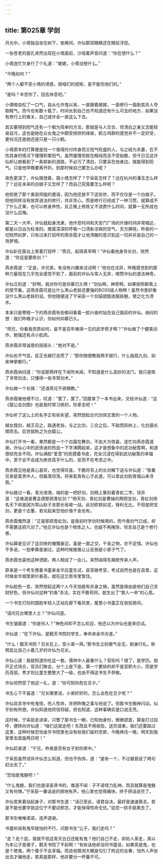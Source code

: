 ```yaml
---
---
---
```

title: 第025章 学剑
---





月光中，小倩独自坐在树下，依稀间，许仙那双眼睛还在眼前浮现。

一张苍老的面孔突然出现在小倩面前，沙哑着声音问道：“你在想什么？”

小倩连忙欠身行了个礼道：“姥姥，小倩没想什么。”

“今晚如何？”

“两个人都不受小倩的诱惑，按咱们的规矩，是不能伤他们的。”

“是吗？辛苦你了，回去休息吧。”

小倩暗自松了一口气，自从化作鬼以来，一直跟着姥姥，一面修行一面助其杀人夺取精气。而今也有数十载了，时间长到自己也不知道还有什么可去的地方，如果没有修行上的难关，自己或许会一直这么下去。

其实要得到阳气还有一个极为简单的方法，那就是与人交合，但清白之身又怎能轻易自污，这也是她在众女鬼之中颇受排挤的缘故，鹤立鸡群的感觉并不一定好受，更何况还是她还是只是一只小鹤。

小倩原本的打算便是找一个值得托付终身而又阳气旺盛的人，与之结为夫妻，在不伤其身的情况下慢慢积累阳气，虽然缓慢但胜在精纯而且不受劫数，但今日见这许仙却让她看到了一条崭新的道路，不必污了清白，只要呆在他身边，就能得到阳气。只是他早晚要离开的，到那时候自己要怎么办呢？

夜色更深了，许仙猜想着，聂小倩怎样了？宁采臣怎样了？远在杭州的潘玉怎么样了？远在未来的白娘子又怎样了？而自己究竟要怎么样呢？

他拒绝了那个美丽师姐的邀请，因为他还放不下这俗世，而不仅仅是一个白娘子。但他同样没有放弃道法的修行，并非贪心，而是修行已经成了一种习惯，就算成不了什么正果，也可以修身养性，反正晚上修炼又不浪费什么时间，就算一无所成也没什么后悔。

第二天一大早，许仙就起身洗漱，他作息时间和天安门广场的升旗时间非常相近，都是以日出为标准的。推窗深深的呼吸一口清新凉爽的空气，天方拂晓，昨夜的一切恍然如梦，只有过来打招呼的燕赤霞才让他清醒的意识到这一切并非是自己的一场梦境。

许仙趴在窗台上笑着打招呼：“燕兄，起得真早啊！”许仙看他身背长剑，恍然道：“你这是要练剑？”

燕赤霞道：“正是，许兄弟，有没有兴趣来试试啊！”他也在诧异，昨晚感觉到的那种力量现在几乎完全感觉不到了，面前的许仙与常人无异，暗赞许仙的道法神奇。

许仙立刻道：“好啊，我对你可是仰慕已久啊！”剑仙啊，神奇啊，如果按照聊斋上的情节看，这燕赤霞可是比什么黑山老妖还要强的BOSS级人物啊！虽然书里好像没什么黑山老妖的说。但他随便送了宁采臣一个剑袋就能收服妖魅，使之化为清水。

本来只是寒暄一下的燕赤霞有些郁闷看着一脸兴奋的站在自己面前的许仙。纳闷的想：我们昨晚才认识，你如何仰慕已久。

“师兄，你看我资质如何，是不是百年难得一见的武学奇才啊？”许仙做了个健美动作，勉强还有点小肌肉。

燕赤霞非常诚恳的摇摇头：“绝对不是。”

许仙也不气馁，反正也被打击惯了：“那你随便教我两手就行，什么独孤九剑、如来神掌都行。”

燕赤霞纳闷道：“你说那两样在下闻所未闻，不知道是什么高妙的法门，我只是练了寻常剑法，只懂得一些寻常剑术。”

许仙做一个长揖：“还请燕兄不吝赐教。”

燕赤霞被他缠不过，叹道：“罢了，罢了。”回屋拿了一本书出来，交给许仙道：“这《猿公击剑图》也是我时常习练的，你拿去吧！”

许仙听了这么土的名字正有些失望，突然想起古代剑侠志里的一个人物。

越女擅剑，越王召之，路遇老翁，与之比剑，三合之后，不敌而跃树上，化白猿长啸而去。后世就称之为白猿公。

许仙打开书一看，果然都是一个个白猿在舞剑，不由大为惊喜，连忙向燕赤霞道谢。许仙心中的武侠迷的热血一下字沸腾起来，这才是想象中的武功秘笈啊，和道德经完全不同。许仙满脸“爱意”的抚摸着书皮，完全沉浸在得到武功秘笈的幸福中，至于会不会成为绝世高手什么的，反而不在考虑之中。

燕赤霞见他是真心喜欢，也觉得欢喜，干脆将背上的长剑解下送与许仙道：“我看兄弟是富贵中人，但磊落坦荡，将来若真有心于此道，可以拿此剑到青城山来寻我。”

许仙接过一看，青光潋滟，端的是一把好剑，剑柄上篆刻着青虹二字。讶异道：“这难道是曹孟德那把青虹剑？”倚天剑、青虹剑是曹操的两把宝剑，青虹剑扬名天下却是因为常山赵子龙那长坂坡一战，此剑砍铁如泥，锋利无比。不但是把宝剑，更是个古董，若论起来恐怕价值千金也有。

燕赤霞慨然道：“正是那把青虹剑，是我初时学剑时候用的，而今我剑气已成，却不需要这把凡剑了。”他见许仙也是个修炼之人，也就不再掩饰，坦言自己是个修行者。

许仙算是见识了这剑侠的慷慨豪迈，虽是一面之交，千金之物，亦不足惜。许仙也不多说，一抱拳算是谢过，这种时候推推让让反倒是小家子气了。

燕赤霞也喜他这种洒脱，两人相谈了一会儿，突然闻得东厢房传来人声。

原来是一个考生携着书童来金华应童生试，县官做考官，考试自然也是在县里。这时候金华城里房价甚高，就在这兰若寺里暂住。

许仙脸色一变，突然想起这两个人今天怕是有杀身之祸，虽然是缘由是他们自己贪财好色，但许仙对这种“钓鱼”杀法，实在不敢苟同，就生出了“救人一命”的心思。

一个书生打扮的圆脸年轻人正站在廊下看风景，屋里小书童正在收拾房间。

“请问兄台哪里人士？”许仙问道。

书生皱眉道：“你是何人？”神色间却不怎么欢迎，他还以为许仙也是来应试。

许仙道：“在下许仙，是觐天书院的学生，奉命来金华办差。”

“什么！觐天书院？兄长在上，受小弟一拜。”那书生立刻傲气全无，躬身行礼。称明显比自己小着几岁的许仙为兄长。

许仙心道：我就知道你吃这一套。儒林中人最重什么？官衔吗？错了，是学历。抛开正式场合，官员们聚会，分个上座下座，第一个要排的却不是官职大小，而是学历高低。秀才则比童生整整大了一级，也由不得这书生不恭敬。

许仙坦然受了他这一礼，道：“你可知你危在旦夕。”

书生心下不喜道：“兄长哪里话，小弟好好的，怎么会危在旦夕呢？”

许仙具言寺中有鬼怪，伤人性命，并把昨晚之事与他说了。但那书生眼神闪动，似乎别有所想。许仙知道他将信将疑，但也知道，这种事确实是口说无凭。

这时候，宁采臣走进来，只瞥了那书生一眼，已知他身份，微微颔首，算是打过招呼，便转向许仙道：“咱们这就走吧！东西且不用收拾，送完请柬，我们还要路过这里，这种时候恐怕金华书院里也没有给我们留的空房，今晚再住一晚，明天到我家里去盘旋两日吧！”

许仙赶紧道：“宁兄，昨夜是否有女子到你房中。”

宁采臣虽然讶异许仙怎么知道，但也不伪饰，道：“是有一个，不过被我说了两句赶出去了。”

“恐怕是鬼魅吧！”

“什么鬼魅，我们也是读圣贤书的，难道不闻：子不语怪力乱神。而且就算是鬼魅又有何惧。”宁采臣一番话说的掷地有声，他心里也觉得痛快，终于把话说完了。

许仙苦笑着站起身子，对那书生道：“话已至此，请君自决，最好是速速离去，若是不能也要学我这位宁不要动邪念，才能保得性命无忧。”说完一拱手就离去了。

那书生唯唯诺诺，连声道谢。

书童听闻有鬼早就怕的不行，问那书生“公子，我们走吗？”

“走？走个屁，我就不信这青天白日还能有鬼？他们自己不走，却劝人家走，真以为本公子是傻子，觐天书院了不起啊！”有些话他却没同书童说，如果真是鬼，也是个艳鬼，两个傻子不会享福。而且他猜测大概是勾引了附近的女眷，怕外人声张出去才骗他走，若真是那样，他非要分一杯羹不可。